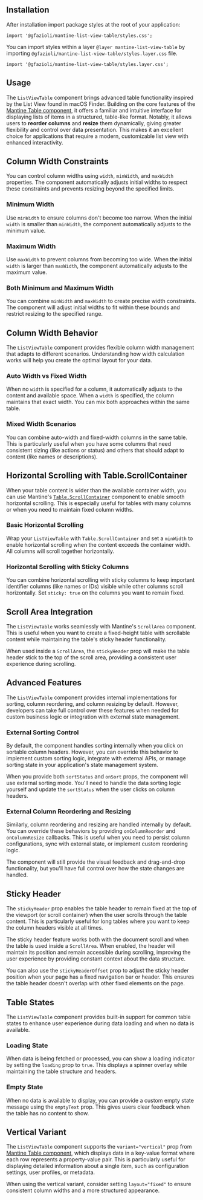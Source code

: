 
## Installation

<InstallScript packages="@gfazioli/mantine-list-view-table" />

After installation import package styles at the root of your application:

```tsx
import '@gfazioli/mantine-list-view-table/styles.css';
```

You can import styles within a layer `@layer mantine-list-view-table` by importing `@gfazioli/mantine-list-view-table/styles.layer.css` file.

```tsx
import '@gfazioli/mantine-list-view-table/styles.layer.css';
```

## Usage

The `ListViewTable` component brings advanced table functionality inspired by the List View found in macOS Finder. Building on the core features of the [Mantine Table component](https://mantine.dev/core/table/), it offers a familiar and intuitive interface for displaying lists of items in a structured, table-like format. Notably, it allows users to **reorder columns** and **resize** them dynamically, giving greater flexibility and control over data presentation. This makes it an excellent choice for applications that require a modern, customizable list view with enhanced interactivity.

<Demo data={demos.configurator} />

## Column Width Constraints

You can control column widths using `width`, `minWidth`, and `maxWidth` properties. The component automatically adjusts initial widths to respect these constraints and prevents resizing beyond the specified limits.

### Minimum Width

Use `minWidth` to ensure columns don't become too narrow. When the initial `width` is smaller than `minWidth`, the component automatically adjusts to the minimum value.

<Demo data={demos.minWidth} />

### Maximum Width

Use `maxWidth` to prevent columns from becoming too wide. When the initial `width` is larger than `maxWidth`, the component automatically adjusts to the maximum value.

<Demo data={demos.maxWidth} />

### Both Minimum and Maximum Width

You can combine `minWidth` and `maxWidth` to create precise width constraints. The component will adjust initial widths to fit within these bounds and restrict resizing to the specified range.

<Demo data={demos.minAndMaxWidth} />

## Column Width Behavior

The `ListViewTable` component provides flexible column width management that adapts to different scenarios. Understanding how width calculation works will help you create the optimal layout for your data.

### Auto Width vs Fixed Width

When no `width` is specified for a column, it automatically adjusts to the content and available space. When a `width` is specified, the column maintains that exact width. You can mix both approaches within the same table.

<Demo data={demos.widthConstraintsWithoutResizing} />

### Mixed Width Scenarios

You can combine auto-width and fixed-width columns in the same table. This is particularly useful when you have some columns that need consistent sizing (like actions or status) and others that should adapt to content (like names or descriptions).

<Demo data={demos.mixedWidthConstraints} />

## Horizontal Scrolling with Table.ScrollContainer

When your table content is wider than the available container width, you can use Mantine's [`Table.ScrollContainer`](https://mantine.dev/core/table/#scroll-container) component to enable smooth horizontal scrolling. This is especially useful for tables with many columns or when you need to maintain fixed column widths.

### Basic Horizontal Scrolling

Wrap your `ListViewTable` with `Table.ScrollContainer` and set a `minWidth` to enable horizontal scrolling when the content exceeds the container width. All columns will scroll together horizontally.

<Demo data={demos.scrollContainer} />

### Horizontal Scrolling with Sticky Columns

You can combine horizontal scrolling with sticky columns to keep important identifier columns (like names or IDs) visible while other columns scroll horizontally. Set `sticky: true` on the columns you want to remain fixed.

<Demo data={demos.scrollContainerWithSticky} />

## Scroll Area Integration

The `ListViewTable` works seamlessly with Mantine's `ScrollArea` component. This is useful when you want to create a fixed-height table with scrollable content while maintaining the table's sticky header functionality.

When used inside a `ScrollArea`, the `stickyHeader` prop will make the table header stick to the top of the scroll area, providing a consistent user experience during scrolling.

<Demo data={demos.scrollArea} />

## Advanced Features

The `ListViewTable` component provides internal implementations for sorting, column reordering, and column resizing by default. However, developers can take full control over these features when needed for custom business logic or integration with external state management.

### External Sorting Control

By default, the component handles sorting internally when you click on sortable column headers. However, you can override this behavior to implement custom sorting logic, integrate with external APIs, or manage sorting state in your application's state management system.

When you provide both `sortStatus` and `onSort` props, the component will use external sorting mode. You'll need to handle the data sorting logic yourself and update the `sortStatus` when the user clicks on column headers.

<Demo data={demos.externalSorting} />

### External Column Reordering and Resizing

Similarly, column reordering and resizing are handled internally by default. You can override these behaviors by providing `onColumnReorder` and `onColumnResize` callbacks. This is useful when you need to persist column configurations, sync with external state, or implement custom reordering logic.

The component will still provide the visual feedback and drag-and-drop functionality, but you'll have full control over how the state changes are handled.

<Demo data={demos.externalReorderingAndResizing} />

## Sticky Header

The `stickyHeader` prop enables the table header to remain fixed at the top of the viewport (or scroll container) when the user scrolls through the table content. This is particularly useful for long tables where you want to keep the column headers visible at all times.

The sticky header feature works both with the document scroll and when the table is used inside a `ScrollArea`. When enabled, the header will maintain its position and remain accessible during scrolling, improving the user experience by providing constant context about the data structure.

You can also use the `stickyHeaderOffset` prop to adjust the sticky header position when your page has a fixed navigation bar or header. This ensures the table header doesn't overlap with other fixed elements on the page.

<Demo data={demos.stickyHeader} />

## Table States

The `ListViewTable` component provides built-in support for common table states to enhance user experience during data loading and when no data is available.

### Loading State

When data is being fetched or processed, you can show a loading indicator by setting the `loading` prop to `true`. This displays a spinner overlay while maintaining the table structure and headers.

<Demo data={demos.loadingState} />

### Empty State

When no data is available to display, you can provide a custom empty state message using the `emptyText` prop. This gives users clear feedback when the table has no content to show.

<Demo data={demos.emptyState} />

## Vertical Variant

The `ListViewTable` component supports the `variant="vertical"` prop from [Mantine Table component](https://mantine.dev/core/table/), which displays data in a key-value format where each row represents a property-value pair. This is particularly useful for displaying detailed information about a single item, such as configuration settings, user profiles, or metadata.

When using the vertical variant, consider setting `layout="fixed"` to ensure consistent column widths and a more structured appearance.

<Demo data={demos.verticalVariant} />
